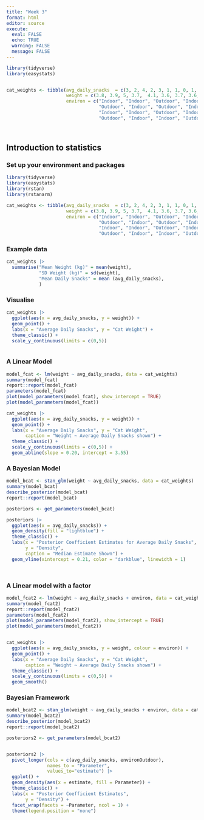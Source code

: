 ```yaml
---
title: "Week 3"
format: html
editor: source
execute: 
  eval: FALSE
  echo: TRUE
  warning: FALSE
  message: FALSE
---
```


```r
library(tidyverse)
library(easystats)


cat_weights <- tibble(avg_daily_snacks  = c(3, 2, 4, 2, 3, 1, 1, 0, 1, 0, 2, 3, 1, 2, 1, 3),
                      weight = c(3.8, 3.9, 5, 3.7,  4.1, 3.6, 3.7, 3.6, 3.8, 4.1, 4.3, 3.9, 3.7, 3.8, 3.5, 4.3),
                      environ = c("Indoor", "Indoor", "Outdoor", "Indoor",
                                  "Outdoor", "Indoor", "Outdoor", "Indoor",
                                  "Indoor", "Indoor", "Outdoor", "Indoor",
                                  "Outdoor", "Indoor", "Indoor", "Outdoor"))




```



## Introduction to statistics

### Set up your environment and packages

```r
library(tidyverse)
library(easystats)
library(rstan)
library(rstanarm)

cat_weights <- tibble(avg_daily_snacks  = c(3, 2, 4, 2, 3, 1, 1, 0, 1, 0, 2, 3, 1, 2, 1, 3),
                      weight = c(3.8, 3.9, 5, 3.7,  4.1, 3.6, 3.7, 3.6, 3.8, 4.1, 4.3, 3.9, 3.7, 3.8, 3.5, 4.3),
                      environ = c("Indoor", "Indoor", "Outdoor", "Indoor",
                                  "Outdoor", "Indoor", "Outdoor", "Indoor",
                                  "Indoor", "Indoor", "Outdoor", "Indoor",
                                  "Outdoor", "Indoor", "Indoor", "Outdoor"))

```


### Example data

```r

cat_weights |> 
  summarise("Mean Weight (kg)" = mean(weight),
            "SD Weight (kg)" = sd(weight),
            "Mean Daily Snacks" = mean (avg_daily_snacks),
            )

```


### Visualise


```r



cat_weights |> 
  ggplot(aes(x = avg_daily_snacks, y = weight)) +
  geom_point() +
  labs(x = "Average Daily Snacks", y = "Cat Weight") +
  theme_classic() +
  scale_y_continuous(limits = c(0,5))



```


### A Linear Model

```r


model_fcat <- lm(weight ~ avg_daily_snacks, data = cat_weights)
summary(model_fcat)
report::report(model_fcat)
parameters(model_fcat) 
plot(model_parameters(model_fcat), show_intercept = TRUE)
plot(model_parameters(model_fcat))

cat_weights |> 
  ggplot(aes(x = avg_daily_snacks, y = weight)) +
  geom_point() +
  labs(x = "Average Daily Snacks", y = "Cat Weight",
       caption = "Weight ~ Average Daily Snacks shown") +
  theme_classic() +
  scale_y_continuous(limits = c(0,5)) +
  geom_abline(slope = 0.20, intercept = 3.55)


```


### A Bayesian Model

```r

model_bcat <- stan_glm(weight ~ avg_daily_snacks, data = cat_weights)
summary(model_bcat)
describe_posterior(model_bcat)
report::report(model_bcat)

posteriors <- get_parameters(model_bcat)

posteriors |> 
  ggplot(aes(x = avg_daily_snacks)) +
  geom_density(fill = "lightblue") +
  theme_classic() +
  labs(x = "Posterior Coefficient Estimates for Average Daily Snacks",
       y = "Density",
       caption = "Median Estimate Shown") +
  geom_vline(xintercept = 0.21, color = "darkblue", linewidth = 1)




```



### A Linear model with a factor


```r


model_fcat2 <- lm(weight ~ avg_daily_snacks + environ, data = cat_weights)
summary(model_fcat2)
report::report(model_fcat2)
parameters(model_fcat2)
plot(model_parameters(model_fcat2), show_intercept = TRUE)
plot(model_parameters(model_fcat2))


cat_weights |> 
  ggplot(aes(x = avg_daily_snacks, y = weight, colour = environ)) +
  geom_point() +
  labs(x = "Average Daily Snacks", y = "Cat Weight",
       caption = "Weight ~ Average Daily Snacks shown") +
  theme_classic() +
  scale_y_continuous(limits = c(0,5)) +
  geom_smooth()

```



### Bayesian Framework


```r


model_bcat2 <- stan_glm(weight ~ avg_daily_snacks + environ, data = cat_weights)
summary(model_bcat2)
describe_posterior(model_bcat2) 
report::report(model_bcat2)

posteriors2 <- get_parameters(model_bcat2)


posteriors2 |> 
  pivot_longer(cols = c(avg_daily_snacks, environOutdoor),
               names_to = "Parameter",
               values_to="estimate") |> 
  ggplot() +
  geom_density(aes(x = estimate, fill = Parameter)) +
  theme_classic() +
  labs(x = "Posterior Coefficient Estimates",
       y = "Density") +
  facet_wrap(facets = ~Parameter, ncol = 1) +
  theme(legend.position = "none")


```
